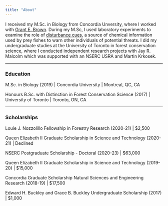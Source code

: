 ```yaml
---
title: "About"
---
```


I received my M.Sc. in Biology from Concordia Unversity, where I worked with [Grant E. Brown](https://sites.google.com/site/brownlabhome/home?authuser=0). During my M.Sc, I used laboratory experiments to examine the role of [disturbance cues](https://esajournals.onlinelibrary.wiley.com/doi/epdf/10.1002/ecm.1487), a source of chemical information used by prey fishes to warn other individuals of potential threats. I did my undergraduate studies at the University of Toronto in forest conservation science, where I conducted independent research projects with Jay R. Malcolm which was supported with an NSERC USRA and Martin Krkosek.

------------------------------------------------------------------------

### Education

<i class="fas fa-graduation-cap"></i> M.Sc. in Biology (2019) \| Concordia University \| Montreal, QC, CA

Honours B.Sc. with Distinction in Forest Conservation Science (2017) \| University of Toronto \| Toronto, ON, CA

------------------------------------------------------------------------

### Scholarships

Louie J. Nozzolillo Fellowship in Forestry Research (2020-21) \| \$2,500

Queen Elizabeth II Graduate Scholarship in Science and Technology (2020-21) \| Declined

NSERC Postgraduate Scholarship - Doctoral (2020-23) \| \$63,000

Queen Elizabeth II Graduate Scholarship in Science and Technology (2019-20) \| \$15,000

Concordia Graduate Scholarship Natural Sciences and Engineering Research (2018-19) \| \$17,500

Edward H. Buckley and Grace B. Buckley Undergraduate Scholarship (2017) \| \$1,000
